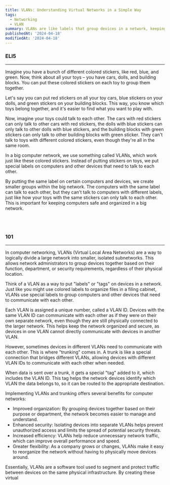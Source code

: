 ```yaml
---
title: VLANs: Understanding Virtual Networks in a Simple Way
tags:
  - Networking
  - VLAN
summary: VLANs are like labels that group devices in a network, keeping them organized and secure. Trunking acts as a bridge, connecting VLANs when needed.
publishedAt: '2024-04-18'
modifiedAt: '2024-04-18'
---
```


### ELI5

---

Imagine you have a bunch of different colored stickers, like red, blue, and
green. Now, think about all your toys – you have cars, dolls, and building
blocks. You can put these colored stickers on each toy to group them together.

Let's say you can put red stickers on all your toy cars, blue stickers on your
dolls, and green stickers on your building blocks. This way, you know which toys
belong together, and it's easier to find what you want to play with.

Now, imagine your toys could talk to each other. The cars with red stickers can
only talk to other cars with red stickers, the dolls with blue stickers can only
talk to other dolls with blue stickers, and the building blocks with green
stickers can only talk to other building blocks with green sticker. They can't
talk to toys with different colored stickers, even though they're all in the
same room.

In a big computer network, we use something called VLANs, which work just like
these colored stickers. Instead of putting stickers on toys, we put special
labels on computers and other devices that need to talk to each other.

By putting the same label on certain computers and devices, we create smaller
groups within the big network. The computers with the same label can talk to
each other, but they can't talk to computers with different labels, just like
how your toys with the same stickers can only talk to each other. This is
important for keeping computers safe and organized in a big network.

<br />
<br />

### 101

---

In computer networking, VLANs (Virtual Local Area Networks) are a way to
logically divide a large network into smaller, isolated subnetworks. This allows
network administrators to group devices together based on their function,
department, or security requirements, regardless of their physical location.

Think of a VLAN as a way to put "labels" or "tags" on devices in a network. Just
like you might use colored labels to organize files in a filing cabinet, VLANs
use special labels to group computers and other devices that need to communicate
with each other.

Each VLAN is assigned a unique number, called a VLAN ID. Devices with the same
VLAN ID can communicate with each other as if they were on their own separate
network, even though they are still physically connected to the larger network.
This helps keep the network organized and secure, as devices in one VLAN cannot
directly communicate with devices in another VLAN.

However, sometimes devices in different VLANs need to communicate with each
other. This is where "trunking" comes in. A trunk is like a special connection
that bridges different VLANs, allowing devices with different VLAN IDs to
communicate with each other when needed.

When data is sent over a trunk, it gets a special "tag" added to it, which
includes the VLAN ID. This tag helps the network devices identify which VLAN the
data belongs to, so it can be routed to the appropriate destination.

Implementing VLANs and trunking offers several benefits for computer networks:

- Improved organization: By grouping devices together based on their purpose or
  department, the network becomes easier to manage and understand.
- Enhanced security: Isolating devices into separate VLANs helps prevent
  unauthorized access and limits the spread of potential security threats.
- Increased efficiency: VLANs help reduce unnecessary network traffic, which can
  improve overall performance and speed.
- Greater flexibility: As a company grows or changes, VLANs make it easy to
  reorganize the network without having to physically move devices around.

Essentially, VLANs are a software tool used to segment and protect traffic
between devices on the same physical infrastructure. By creating these virtual
